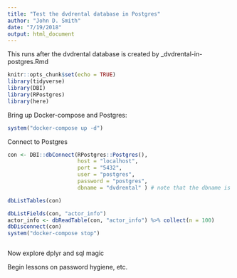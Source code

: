 ```yaml
---
title: "Test the dvdrental database in Postgres"
author: "John D. Smith"
date: "7/19/2018"
output: html_document
---
```

This runs after the dvdrental database is created by \src\install_dvdrental-in-postgres.Rmd
```r
knitr::opts_chunk$set(echo = TRUE)
library(tidyverse)
library(DBI)
library(RPostgres)
library(here)
```
Bring up Docker-compose and Postgres:
```r

system("docker-compose up -d")

```

Connect to Postgres

```r
con <- DBI::dbConnect(RPostgres::Postgres(),
                      host = "localhost",
                      port = "5432",
                      user = "postgres",
                      password = "postgres",
                      dbname = "dvdrental" ) # note that the dbname is specified

dbListTables(con)

dbListFields(con, "actor_info")
actor_info <- dbReadTable(con, "actor_info") %>% collect(n = 100)
dbDisconnect(con)
system("docker-compose stop")
```


```r
```
Now explore dplyr and sql magic

Begin lessons on password hygiene, etc.
```r

```


